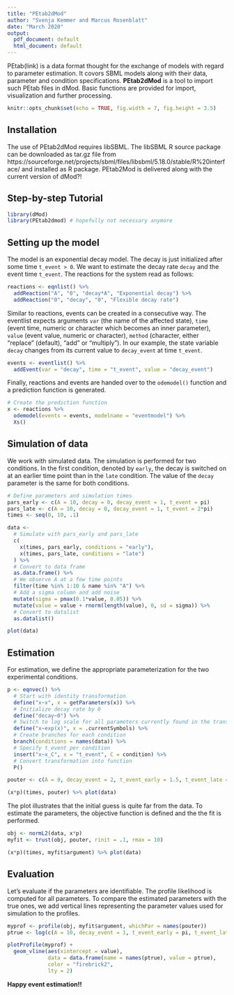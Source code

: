 ```yaml
---
title: "PEtab2dMod"
author: "Svenja Kemmer and Marcus Rosenblatt"
date: "March 2020"
output:
  pdf_document: default
  html_document: default
---
```


PEtab(link) is a data format thought for the exchange of models with regard to parameter estimation. It covors SBML models along with their data, parameter and condition specifications. **PEtab2dMod** is a tool to import such PEtab files in dMod. Basic functions are provided for import, visualization and further processing. 


```r
knitr::opts_chunk$set(echo = TRUE, fig.width = 7, fig.height = 3.5)

```

## Installation

The use of PEtab2dMod requires libSBML. The libSBML R source package can be downloaded as tar.gz file from https://sourceforge.net/projects/sbml/files/libsbml/5.18.0/stable/R%20interface/ and installed as R package.
PEtab2Mod is delivered along with the current version of dMod?! 

## Step-by-step Tutorial

```r
library(dMod)
library(PEtab2dmod) # hopefully not necessary anymore
```

## Setting up the model

The model is an exponential decay model. The decay is just initialized after some time `t_event > 0`. We want to estimate the decay rate `decay` and the event time `t_event`. The reactions for the system read as follows:


```r

reactions <- eqnlist() %>% 
  addReaction("A", "0", "decay*A", "Exponential decay") %>% 
  addReaction("0", "decay", "0", "Flexible decay rate")


```

Similar to reactions, events can be created in a consecutive way. The eventlist expects arguments `var` (the name of the affected state), `time` (event time, numeric or character which becomes an inner parameter), `value` (event value, numeric or character), `method` (character, either "replace" (default), "add" or "multiply"). In our example, the state variable `decay` changes from its current value to `decay_event` at time `t_event`.


```r
events <- eventlist() %>% 
  addEvent(var = "decay", time = "t_event", value = "decay_event")

```

Finally, reactions and events are handed over to the `odemodel()` function and a prediction function is generated.


```r

# Create the prediction function
x <- reactions %>% 
  odemodel(events = events, modelname = "eventmodel") %>% 
  Xs()

```


## Simulation of data

We work with simulated data. The simulation is performed for two conditions. In the first condition, denoted by `early`, the decay is switched on at an earlier time point than in the `late` condition. The value of the `decay` parameter is the same for both conditions.

```r

# Define parameters and simulation times
pars_early <- c(A = 10, decay = 0, decay_event = 1, t_event = pi)
pars_late <- c(A = 10, decay = 0, decay_event = 1, t_event = 2*pi)
times <- seq(0, 10, .1)

data <- 
  # Simulate with pars_early and pars_late
  c(
    x(times, pars_early, conditions = "early"),
    x(times, pars_late, conditions = "late")
  ) %>%
  # Convert to data frame
  as.data.frame() %>% 
  # We observe A at a few time points
  filter(time %in% 1:10 & name %in% "A") %>% 
  # Add a sigma column and add noise
  mutate(sigma = pmax(0.1*value, 0.05)) %>% 
  mutate(value = value + rnorm(length(value), 0, sd = sigma)) %>% 
  # Convert to datalist
  as.datalist()

plot(data)

```

## Estimation

For estimation, we define the appropriate parameterization for the two experimental conditions.

```r

p <- eqnvec() %>% 
  # Start with identity transformation
  define("x~x", x = getParameters(x)) %>% 
  # Initialize decay rate by 0
  define("decay~0") %>% 
  # Switch to log scale for all parameters currently found in the transformation
  define("x~exp(x)", x = .currentSymbols) %>% 
  # Create branches for each condition
  branch(conditions = names(data)) %>%
  # Specify t_event per condition
  insert("x~x_C", x = "t_event", C = condition) %>% 
  # Convert transformation into function
  P()

pouter <- c(A = 0, decay_event = 2, t_event_early = 1.5, t_event_late = 1)

(x*p)(times, pouter) %>% plot(data)


```

The plot illustrates that the initial guess is quite far from the data. To estimate the parameters, the objective function is defined and the the fit is performed.

```r

obj <- normL2(data, x*p)
myfit <- trust(obj, pouter, rinit = .1, rmax = 10)

(x*p)(times, myfit$argument) %>% plot(data)

```

## Evaluation

Let's evaluate if the parameters are identifiable. The profile likelihood is computed for all parameters. To compare the estimated parameters with the true ones, we add vertical lines representing the parameter values used for simulation to the profiles.

```r

myprof <- profile(obj, myfit$argument, whichPar = names(pouter))
ptrue <- log(c(A = 10, decay_event = 1, t_event_early = pi, t_event_late = 2*pi))

plotProfile(myprof) +
  geom_vline(aes(xintercept = value), 
             data = data.frame(name = names(ptrue), value = ptrue),
             color = "firebrick2",
             lty = 2)


```

**Happy event estimation!!**
